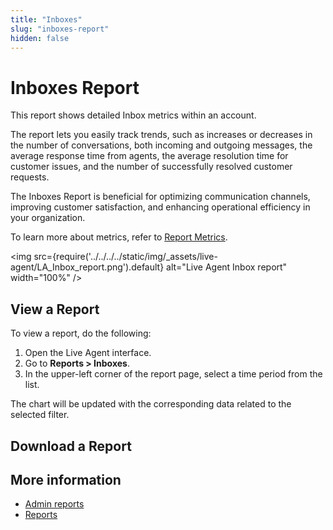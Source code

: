 ```yaml
---
title: "Inboxes" 
slug: "inboxes-report" 
hidden: false 
---
```



# Inboxes Report

This report shows detailed Inbox metrics within an account.

The report lets you easily track trends,
such as increases or decreases in the number of conversations, both incoming and outgoing messages,
the average response time from agents, the average resolution time for customer issues,
and the number of successfully resolved customer requests.

The Inboxes Report is beneficial for optimizing communication channels, improving customer satisfaction, and enhancing operational efficiency in your organization.

To learn more about metrics, refer to [Report Metrics](overview.mdx#report-metrics).

<img src={require('../../../../static/img/_assets/live-agent/LA_Inbox_report.png').default} alt="Live Agent Inbox report" width="100%" />

## View a Report

To view a report, do the following:

1. Open the Live Agent interface.
2. Go to **Reports > Inboxes**.
3. In the upper-left corner of the report page, select a time period from the list.

The chart will be updated with the corresponding data related to the selected filter.

## Download a Report

<downloadReport />

## More information

- [Admin reports](overview.mdx)
- [Reports](overview.mdx)